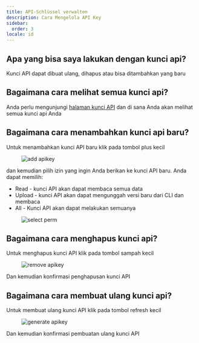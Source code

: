 ```yaml
---
title: API-Schlüssel verwalten
description: Cara Mengelola API Key
sidebar:
  order: 3
locale: id
---
```


## Apa yang bisa saya lakukan dengan kunci api?

Kunci API dapat dibuat ulang, dihapus atau bisa ditambahkan yang baru

## Bagaimana cara melihat semua kunci api?

Anda perlu mengunjungi [halaman kunci API](https://web.capgo.app/dashboard/apikeys/) dan di sana Anda akan melihat semua kunci api Anda

## Bagaimana cara menambahkan kunci api baru?

Untuk menambahkan kunci API baru klik pada tombol plus kecil

<figure><img src="/apikeys-add.webp" alt="add apikey" /><figcaption></figcaption></figure>

dan kemudian pilih izin yang ingin Anda berikan ke kunci API baru. Anda dapat memilih:

 - Read - kunci API akan dapat membaca semua data
 - Upload - kunci API akan dapat mengunggah versi baru dari CLI dan membaca
 - All - Kunci API akan dapat melakukan semuanya

<figure><img src="/apikeys-select-perm.webp" alt="select perm" /><figcaption></figcaption></figure>

## Bagaimana cara menghapus kunci api?

Untuk menghapus kunci API klik pada tombol sampah kecil

<figure><img src="/apikeys-remove.webp" alt="remove apikey" /><figcaption></figcaption></figure>

Dan kemudian konfirmasi penghapusan kunci API

## Bagaimana cara membuat ulang kunci api?

Untuk membuat ulang kunci API klik pada tombol refresh kecil

<figure><img src="/apikeys-regenerate.webp" alt="generate apikey" /><figcaption></figcaption></figure>

Dan kemudian konfirmasi pembuatan ulang kunci API